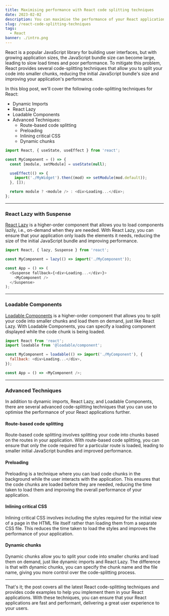 ```yaml
---
title: Maximising performance with React code splitting techniques
date: 2023-02-02
description: You can maximise the performance of your React applications with my guide to the latest code-splitting techniques. Learn how to use dynamic imports, React Lazy, Loadable Components, route-based code splitting, preloading, inlining critical CSS, and dynamic chunks with code examples.
slug: /react-code-splitting-techniques
tags:
  - React
banner: ./intro.png
---
```


React is a popular JavaScript library for building user interfaces, but with growing application sizes, the JavaScript bundle size can become large, leading to slow load times and poor performance. To mitigate this problem, React provides several code-splitting techniques that allow you to split your code into smaller chunks, reducing the initial JavaScript bundle's size and improving your application's performance.

In this blog post, we'll cover the following code-splitting techniques for React:

- Dynamic Imports
- React Lazy
- Loadable Components
- Advanced Techniques:
  - Route-based code splitting
  - Preloading
  - Inlining critical CSS
  - Dynamic chunks

```js
import React, { useState, useEffect } from 'react';

const MyComponent = () => {
  const [module, setModule] = useState(null);

  useEffect(() => {
    import('./MyWidget').then((mod) => setModule(mod.default));
  }, []);

  return module ? <module /> : <div>Loading...</div>;
};
```

---

### React Lazy with Suspense

[React Lazy](https://reactjs.org/docs/code-splitting.html#reactlazy) is a higher-order component that allows you to load components lazily, i.e., on-demand when they are needed. With React Lazy, you can ensure that your application only loads the elements it needs, reducing the size of the initial JavaScript bundle and improving performance.

```js
import React, { lazy, Suspense } from 'react';

const MyComponent = lazy(() => import('./MyComponent'));

const App = () => (
  <Suspense fallback={<div>Loading...</div>}>
    <MyComponent />
  </Suspense>
);
```

---

### Loadable Components

[Loadable Components](https://loadable-components.com/) is a higher-order component that allows you to split your
code into smaller chunks and load them on demand, just like React Lazy. With Loadable Components, you
can specify a loading component displayed while the code chunk is being loaded.

```js
import React from 'react';
import loadable from '@loadable/component';

const MyComponent = loadable(() => import('./MyComponent'), {
  fallback: <div>Loading...</div>,
});

const App = () => <MyComponent />;
```

---

### Advanced Techniques

In addition to dynamic imports, React Lazy, and Loadable Components, there are several advanced code-splitting techniques that you can use to optimise the performance of your React applications further.

#### Route-based code splitting

Route-based code splitting involves splitting your code into chunks based on the routes in your application. With route-based code splitting, you can ensure that only the code required for a particular route is loaded, leading to smaller initial JavaScript bundles and improved performance.

#### Preloading

Preloading is a technique where you can load code chunks in the background while the user interacts with the application. This ensures that the code chunks are loaded before they are needed, reducing the time taken to load them and improving the overall performance of your application.

#### Inlining critical CSS

Inlining critical CSS involves including the styles required for the initial view of a page in the HTML file itself rather than loading them from a separate CSS file. This reduces the time taken to load the styles and improves the performance of your application.

#### Dynamic chunks

Dynamic chunks allow you to split your code into smaller chunks and load them on demand, just like dynamic imports and React Lazy. The difference is that with dynamic chunks, you can specify the chunk name and the file name, giving you more control over the code-splitting process.

---

That's it; the post covers all the latest React code-splitting techniques and provides code examples to help you implement them in your React applications. With these techniques, you can ensure that your React applications are fast and performant, delivering a great user experience to your users.
